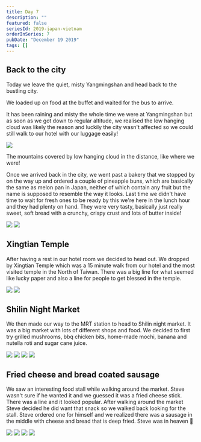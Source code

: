 ```yaml
---
title: Day 7
description: ""
featured: false
seriesId: 2019-japan-vietnam
orderInSeries: 7
pubDate: "December 19 2019"
tags: []
---
```



## Back to the city

Today we leave the quiet, misty Yangmingshan and head back to the bustling city.

We loaded up on food at the buffet and waited for the bus to arrive.

It has been raining and misty the whole time we were at Yangmingshan but as soon as we got down to regular altitude, we realised the low hanging cloud was likely the reason and luckily the city wasn't affected so we could still walk to our hotel with our luggage easily!

<Grid>
  <Img src="/src/content/travel/2019-taiwan-vietnam/assets/2c96bfe18e5c4af88087637ac00dc2ac.jpg" />
</Grid>

The mountains covered by low hanging cloud in the distance, like where we were!

Once we arrived back in the city, we went past a bakery that we stopped by on the way up and ordered a couple of pineapple buns, which are basically the same as melon pan in Japan, neither of which contain any fruit but the name is supposed to resemble the way it looks. Last time we didn't have time to wait for fresh ones to be ready by this we're here in the lunch hour and they had plenty on hand. They were very tasty, basically just really sweet, soft bread with a crunchy, crispy crust and lots of butter inside!

<Grid columns={2}>
  <Img
    src="/src/content/travel/2019-taiwan-vietnam/assets/1208c3d337cd445192080eb5130d24e8.jpg"
    aspectRatio={1}
  />
  <Img
    src="/src/content/travel/2019-taiwan-vietnam/assets/fa05cff669a84b9b8fa38c10c36fbafb.jpg"
    aspectRatio={1}
  />
</Grid>

## Xingtian Temple

After having a rest in our hotel room we decided to head out. We dropped by Xingtian Temple which was a 15 minute walk from our hotel and the most visited temple in the North of Taiwan. There was a big line for what seemed like lucky paper and also a line for people to get blessed in the temple.

<Grid columns={2}>
  <Img
    src="/src/content/travel/2019-taiwan-vietnam/assets/666d3c4301bb4d44ac1cefc486c30dad.jpg"
    aspectRatio={1}
  />
  <Img
    src="/src/content/travel/2019-taiwan-vietnam/assets/b061654878774a578f7f6a6e62b1c904.jpg"
    aspectRatio={1}
  />
</Grid>

## Shilin Night Market

We then made our way to the MRT station to head to Shilin night market. It was a big market with lots of different shops and food. We decided to first try grilled mushrooms, bbq chicken bits, home-made mochi, banana and nutella roti and sugar cane juice.

<Grid columns={2}>
  <Img
    src="/src/content/travel/2019-taiwan-vietnam/assets/24060263f6a641a3b18ea931d3d6e4a4.jpg"
    aspectRatio={1}
  />
  <Img
    src="/src/content/travel/2019-taiwan-vietnam/assets/fe4474b1a10f4a8e9095d55b7096ca09.jpg"
    aspectRatio={1}
  />
  <Img
    src="/src/content/travel/2019-taiwan-vietnam/assets/de1231d3e9f547e49d5c9afbf788b8f9.jpg"
    aspectRatio={1}
  />
  <Img
    src="/src/content/travel/2019-taiwan-vietnam/assets/1bfbe443c1bb40719f7bca43ff910968.jpg"
    aspectRatio={1}
  />
</Grid>

## Fried cheese and bread coated sausage

We saw an interesting food stall while walking around the market. Steve wasn't sure if he wanted it and we guessed it was a fried cheese stick. There was a line and it looked popular. After walking around the market Steve decided he did want that snack so we walked back looking for the stall. Steve ordered one for himself and we realized there was a sausage in the middle with cheese and bread that is deep fried. Steve was in heaven 💙

<Grid columns={2}>
  <Img
    src="/src/content/travel/2019-taiwan-vietnam/assets/24216676bca84d1b846d3689ca95ad51.jpg"
    aspectRatio={1}
  />
  <Img
    src="/src/content/travel/2019-taiwan-vietnam/assets/0f0d559c8ff649cb9645b41403d53ebf.jpg"
    aspectRatio={1}
  />
  <Img
    src="/src/content/travel/2019-taiwan-vietnam/assets/0a145f6e3bce4011afa3964b90881c25.jpg"
    aspectRatio={1}
  />
  <Img
    src="/src/content/travel/2019-taiwan-vietnam/assets/4f512611b5b746dc8e6a8f4640751bca.jpg"
    aspectRatio={1}
  />
</Grid>
